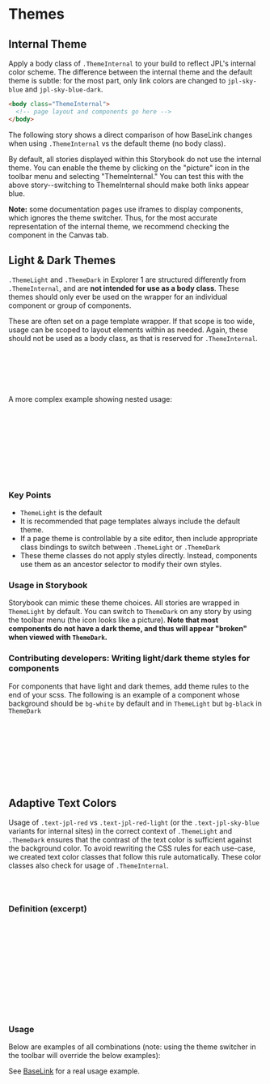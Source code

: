 
<Meta of={Stories} />

# Themes

## Internal Theme

Apply a body class of `.ThemeInternal` to your build to reflect JPL's internal color scheme. The difference between the internal theme and the default theme is subtle: for the most part, only link colors are changed to `jpl-sky-blue` and `jpl-sky-blue-dark`.

```html
<body class="ThemeInternal">
  <!-- page layout and components go here -->
</body>
```

The following story shows a direct comparison of how BaseLink changes when using `.ThemeInternal` vs the default theme (no body class).

<Canvas of={Stories.Internal} />

By default, all stories displayed within this Storybook do not use the internal theme. You can enable the theme by clicking on the "picture" icon in the toolbar menu and selecting "ThemeInternal." You can test this with the above story--switching to ThemeInternal should make both links appear blue.

**Note:** some documentation pages use iframes to display components, which ignores the theme switcher. Thus, for the most accurate representation of the internal theme, we recommend checking the component in the Canvas tab.

## Light & Dark Themes

`.ThemeLight` and `.ThemeDark` in Explorer 1 are structured differently from `.ThemeInternal`, and are **not intended for use as a body class**. These themes should only ever be used on the wrapper for an individual component or group of components.

These are often set on a page template wrapper. If that scope is too wide, usage can be scoped to layout elements within as needed. Again, these should not be used as a body class, as that is reserved for `.ThemeInternal`.

```html
<body>
  <div class="ThemeDark">
    <!-- the rest of the page -->
  </div>
</body>
```

A more complex example showing nested usage:

```html
<body class="ThemeInternal">
  <div class="ThemeDark">
    <!-- components  -->
    <div class="ThemeLight">
      <!-- a component that should use light colors regardless of its ancestors -->
    </div>
    <!-- more components -->
  </div>
</body>
```

### Key Points

- `ThemeLight` is the default
- It is recommended that page templates always include the default theme.
- If a page theme is controllable by a site editor, then include appropriate class bindings to switch between `.ThemeLight` or `.ThemeDark`
- These theme classes do not apply styles directly. Instead, components use them as an ancestor selector to modify their own styles.

### Usage in Storybook

Storybook can mimic these theme choices. All stories are wrapped in `ThemeLight` by default. You can switch to `ThemeDark` on any story by using the toolbar menu (the icon looks like a picture). **Note that most components do not have a dark theme, and thus will appear "broken" when viewed with `ThemeDark`.**

### Contributing developers: Writing light/dark theme styles for components

For components that have light and dark themes, add theme rules to the end of your scss. The following is an example of a component whose background should be `bg-white` by default and in `ThemeLight` but `bg-black` in `ThemeDark`

```scss
.MyComponent {
  // set the default background color
  @apply bg-white;
  // set the ThemeDark background color
  .ThemeDark & {
    @apply bg-black;
  }
}
```

## Adaptive Text Colors

Usage of `.text-jpl-red` vs `.text-jpl-red-light` (or the `.text-jpl-sky-blue` variants for internal sites) in the correct context of `.ThemeLight` and `.ThemeDark` ensures that the contrast of the text color is sufficient against the background color. To avoid rewriting the CSS rules for each use-case, we created text color classes that follow this rule automatically. These color classes also check for usage of `.ThemeInternal`.

```css
.text-theme-color
.text-theme-color-hover
```

### Definition (excerpt)

```css
.text-theme-color {
  @apply text-jpl-red;
  .ThemeDark & {
    @apply text-jpl-red-light;
  }
}
.text-theme-color-hover {
  @apply text-jpl-red-dark;
  .ThemeDark & {
    @apply text-jpl-red;
  }
}
```

### Usage

Below are examples of all combinations (note: using the theme switcher in the toolbar will override the below examples):

<Canvas of={Stories.AdaptiveText} />

See [BaseLink](?path=/docs/components-base-baselink--docs) for a real usage example.
